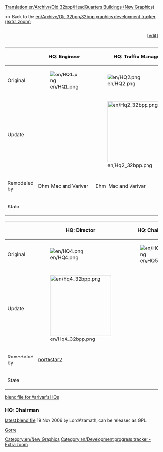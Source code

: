 [[Translation:en/Archive/Old 32bpp/HeadQuarters Buildings (New Graphics)]]


<< Back to the [[en/Archive/Old 32bpp/32bpp graphics development tracker (extra zoom)]]

<div><div style="display: table-cell; width:100%">{{en/Progress bar 32bpp tracker|headquarter}}</div><div style="display: table-cell">[<span class="plainlinks">[http://wiki.openttd.org/?title=Template:Progress_bar_32bpp_tracker&action=edit edit]</span>]</div></div>


{{en/Tracker sprite key}}


{| border=1 style="background:#e7ebff;"
!
!HQ: Engineer
!HQ: Traffic Manager
!HQ: Transport Coordinator
|-
!Original
|[[File:en/HQ1.png]]
|[[File:en/HQ2.png]]
|[[File:en/HQ3.png]]
|-
!Update
|
|[[File:en/Hq2 32bpp.png|200px]]
|[[File:en/Hq3 32bpp.png|200px]]
|-
!Remodeled by
|[[en/Dhm Mac|Dhm_Mac]] and [[en/Varivar|Varivar]]
|[[en/Dhm Mac|Dhm_Mac]] and [[en/Varivar|Varivar]]
|[[en/Dhm Mac|Dhm_Mac]] and [[en/Varivar|Varivar]]
|-
!State
{{en/Done}}
{{en/Done}}
{{en/Done}}
|}

{| border=1 style="background:#e7ebff;"
!
!HQ: Director
!HQ: Chairman
!Statue
|-
!Original
|[[File:en/HQ4.png]]
|[[File:en/HQ5.png]]
|[[File:en/Company Statue.png]]
|-
!Update
|[[File:en/Hq4 32bpp.png|200px]]
|
|[[File:en/Statue2.png|200px]]
|-
!Remodeled by
|[[en/northstar2|northstar2]]
|
|[[en/Dhm Mac|Dhm_Mac]]
|-
!State
{{en/Done}}
{{en/Unclaimed}}
{{en/Done}}
|}

[http://www.tt-forums.net/viewtopic.php?p=732303#p732303 blend file for Varivar's HQs]
===HQ: Chairman===
[http://www.tt-forums.net/viewtopic.php?p=670788#p670788 latest blend file] 19 Nov 2006 by  LordAzamath, can be released as GPL.

[[en/Gorre|Gorre]]


{{en/Navbox Graphics Development}}

[[Category:en/New Graphics]][[Category:en/Development progress tracker - Extra zoom]]